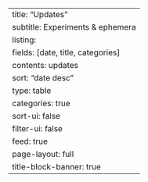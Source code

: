 ---
title: "Updates"
subtitle: Experiments & ephemera
listing:
  fields: [date, title, categories]
  contents: updates
  sort: "date desc"
  type: table
  categories: true
  sort-ui: false
  filter-ui: false
  feed: true
page-layout: full
title-block-banner: true
---